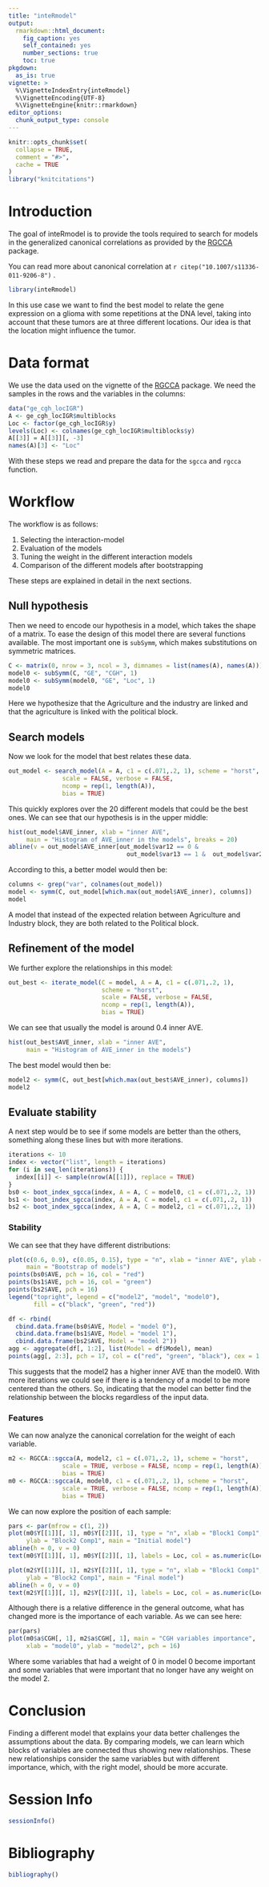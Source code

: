 ```yaml
---
title: "inteRmodel"
output: 
  rmarkdown::html_document:
    fig_caption: yes
    self_contained: yes
    number_sections: true
    toc: true
pkgdown:
  as_is: true
vignette: >
  %\VignetteIndexEntry{inteRmodel}
  %\VignetteEncoding{UTF-8}
  %\VignetteEngine{knitr::rmarkdown}
editor_options: 
  chunk_output_type: console
---
```


```r
knitr::opts_chunk$set(
  collapse = TRUE,
  comment = "#>",
  cache = TRUE
)
library("knitcitations")
```


# Introduction

The goal of inteRmodel is to provide the tools required to search for models in 
the generalized canonical correlations as provided by the 
[RGCCA](https://cran.r-project.org/package=RGCCA) package.

You can read more about canonical correlation at `r citep("10.1007/s11336-011-9206-8")` . 


```r
library(inteRmodel)
```


In this use case we want to find the best model to relate the gene expression on a glioma with 
some repetitions at the DNA level, taking into account that these tumors are at 
three different locations. Our idea is that the location might influence the tumor.

# Data format

We use the data used on the vignette of the [RGCCA](https://cran.r-project.org/package=RGCCA) package.
We need the samples in the rows and the variables in the columns:

```r
data("ge_cgh_locIGR")
A <- ge_cgh_locIGR$multiblocks
Loc <- factor(ge_cgh_locIGR$y)
levels(Loc) <- colnames(ge_cgh_locIGR$multiblocks$y)
A[[3]] = A[[3]][, -3]
names(A)[3] <- "Loc"
```

With these steps we read and prepare the data for the `sgcca` and `rgcca` function. 

# Workflow

The workflow is as follows:

 1. Selecting the interaction-model
 2. Evaluation of the models
 3. Tuning the weight in the different interaction models
 4. Comparison of the different models after bootstrapping
 
These steps are explained in detail in the next sections.

## Null hypothesis

Then we need to encode our hypothesis in a model, which takes the shape of a matrix. 
To ease the design of this model there are several functions available.
The most important one is `subSymm`, which makes substitutions on symmetric matrices.

```r
C <- matrix(0, nrow = 3, ncol = 3, dimnames = list(names(A), names(A)))
model0 <- subSymm(C, "GE", "CGH", 1)
model0 <- subSymm(model0, "GE", "Loc", 1)
model0
```

Here we hypothesize that the Agriculture and the industry are linked and that the 
agriculture is linked with the political block.

## Search models

Now we look for the model that best relates these data.

```r
out_model <- search_model(A = A, c1 = c(.071,.2, 1), scheme = "horst",
               scale = FALSE, verbose = FALSE,
               ncomp = rep(1, length(A)),
               bias = TRUE)
```

This quickly explores over the 20 different models that could be the best ones.
We can see that our hypothesis is in the upper middle:
```r
hist(out_model$AVE_inner, xlab = "inner AVE", 
     main = "Histogram of AVE_inner in the models", breaks = 20)
abline(v = out_model$AVE_inner[out_model$var12 == 0 & 
                                 out_model$var13 == 1 &  out_model$var23 == 1])
```

According to this, a better model would then be:

```r
columns <- grep("var", colnames(out_model))
model <- symm(C, out_model[which.max(out_model$AVE_inner), columns])
model
```

A model that instead of the expected relation between Agriculture and Industry block, they are both related to the Political block. 

## Refinement of the model

We further explore the relationships in this model:

```r
out_best <- iterate_model(C = model, A = A, c1 = c(.071,.2, 1), 
                          scheme = "horst",
                          scale = FALSE, verbose = FALSE,
                          ncomp = rep(1, length(A)),
                          bias = TRUE)
```

We can see that usually the model is around 0.4 inner AVE.

```r
hist(out_best$AVE_inner, xlab = "inner AVE", 
     main = "Histogram of AVE_inner in the models")
```

The best model would then be:

```r
model2 <- symm(C, out_best[which.max(out_best$AVE_inner), columns])
model2
```

## Evaluate stability

A next step would be to see if some models are better than the others, something along these lines but with more iterations.

```r
iterations <- 10
index <- vector("list", length = iterations)
for (i in seq_len(iterations)) {
  index[[i]] <- sample(nrow(A[[1]]), replace = TRUE)
}
bs0 <- boot_index_sgcca(index, A = A, C = model0, c1 = c(.071,.2, 1))
bs1 <- boot_index_sgcca(index, A = A, C = model, c1 = c(.071,.2, 1))
bs2 <- boot_index_sgcca(index, A = A, C = model2, c1 = c(.071,.2, 1))
```

### Stability

We can see that they have different distributions:

```r
plot(c(0.6, 0.9), c(0.05, 0.15), type = "n", xlab = "inner AVE", ylab = "outer AVE",
     main = "Bootstrap of models")
points(bs0$AVE, pch = 16, col = "red")
points(bs1$AVE, pch = 16, col = "green")
points(bs2$AVE, pch = 16)
legend("topright", legend = c("model2", "model", "model0"), 
       fill = c("black", "green", "red"))

df <- rbind(
  cbind.data.frame(bs0$AVE, Model = "model 0"),
  cbind.data.frame(bs1$AVE, Model = "model 1"),
  cbind.data.frame(bs2$AVE, Model = "model 2"))
agg <- aggregate(df[, 1:2], list(Model = df$Model), mean)
points(agg[, 2:3], pch = 17, col = c("red", "green", "black"), cex = 1.5)
```


This suggests that the model2 has a higher inner AVE than the model0. 
With more iterations we could see if there is a tendency of a model to be more centered than the others. 
So, indicating that the model can better find the relationship between the blocks regardless of the input data. 

### Features 

We can now analyze the canonical correlation for the weight of each variable.

```r
m2 <- RGCCA::sgcca(A, model2, c1 = c(.071,.2, 1), scheme = "horst",
               scale = TRUE, verbose = FALSE, ncomp = rep(1, length(A)),
               bias = TRUE)
m0 <- RGCCA::sgcca(A, model0, c1 = c(.071,.2, 1), scheme = "horst",
               scale = TRUE, verbose = FALSE, ncomp = rep(1, length(A)),
               bias = TRUE)
```

We can now explore the position of each sample:

```r
pars <- par(mfrow = c(1, 2))
plot(m0$Y[[1]][, 1], m0$Y[[2]][, 1], type = "n", xlab = "Block1 Comp1", 
     ylab = "Block2 Comp1", main = "Initial model")
abline(h = 0, v = 0)
text(m0$Y[[1]][, 1], m0$Y[[2]][, 1], labels = Loc, col = as.numeric(Loc)+1)

plot(m2$Y[[1]][, 1], m2$Y[[2]][, 1], type = "n", xlab = "Block1 Comp1", 
     ylab = "Block2 Comp1", main = "Final model")
abline(h = 0, v = 0)
text(m2$Y[[1]][, 1], m2$Y[[2]][, 1], labels = Loc, col = as.numeric(Loc)+1)
```


<!-- Change the sentence--->
Although there is a relative difference in the general outcome, what has changed more is the importance of each variable. As we can see here:

```r
par(pars)
plot(m0$a$CGH[, 1], m2$a$CGH[, 1], main = "CGH variables importance", 
     xlab = "model0", ylab = "model2", pch = 16)
```

Where some variables that had a weight of 0 in model 0 become important and some variables that were important that no longer have any weight on the model 2.

# Conclusion

Finding a different model that explains your data better challenges the assumptions about the data.
By comparing models, we can learn which blocks of variables are connected thus showing new relationships.
These new relationships consider the same variables but with different importance, which, with the right model, should be more accurate.

# Session Info

```r
sessionInfo()
```


# Bibliography


```r
bibliography()
```

